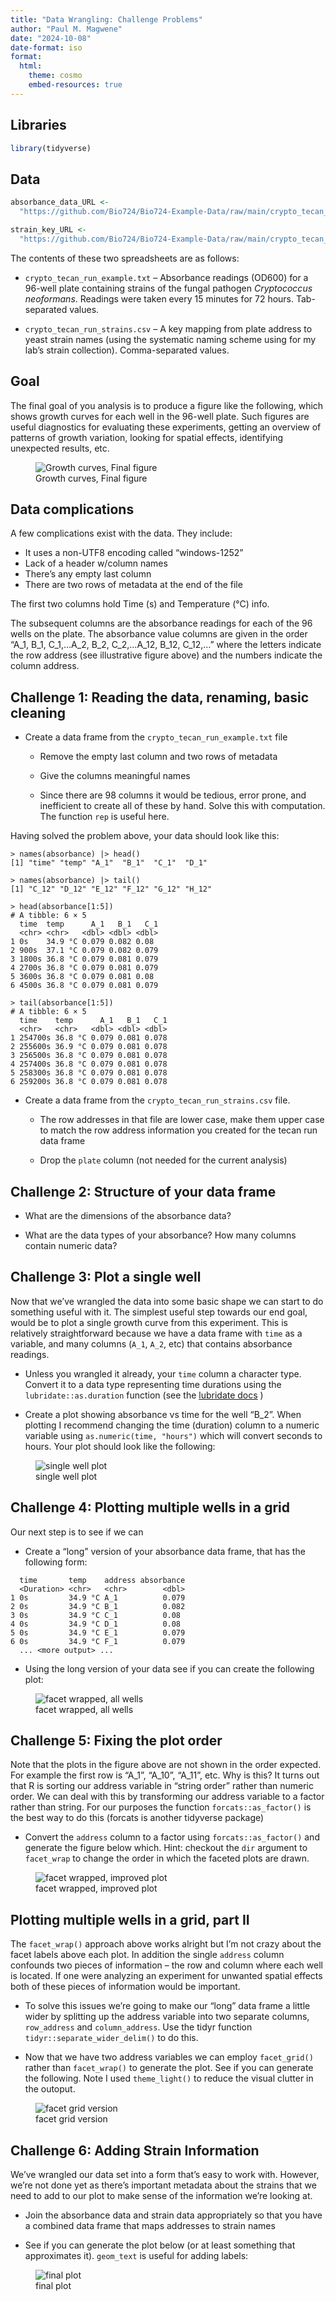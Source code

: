 ```yaml
---
title: "Data Wrangling: Challenge Problems"
author: "Paul M. Magwene"
date: "2024-10-08"
date-format: iso
format: 
  html:
    theme: cosmo
    embed-resources: true
---
```


## Libraries

```r
library(tidyverse)
```

## Data

```r
absorbance_data_URL <-
  "https://github.com/Bio724/Bio724-Example-Data/raw/main/crypto_tecan_run_example.txt"

strain_key_URL <- 
  "https://github.com/Bio724/Bio724-Example-Data/raw/main/crypto_tecan_run_strains.csv"

```

The contents of these two spreadsheets are as follows:

* `crypto_tecan_run_example.txt` -- Absorbance readings (OD600) for a 96-well plate containing strains of the fungal pathogen *Cryptococcus neoformans*. Readings were taken every 15 minutes for 72 hours. Tab-separated values.

* `crypto_tecan_run_strains.csv` -- A key mapping from plate address to yeast strain names (using the systematic naming scheme using for my lab's strain collection). Comma-separated values.

## Goal

The final goal of you analysis is to produce a figure like the following, which shows growth curves for each well in the 96-well plate.  Such figures are useful diagnostics for evaluating these experiments, getting an overview of patterns of growth variation, looking for spatial effects, identifying unexpected results, etc.

![Growth curves, Final figure](./final-microbial-growth-curves.png)




## Data complications

A few complications exist with the data.  They include:

* It uses a non-UTF8 encoding called "windows-1252"
* Lack of a header w/column names
* There's any empty last column
* There are two rows of metadata at the end of the file


The first two columns hold Time (s) and Temperature (°C) info.  

The subsequent columns are the absorbance readings for each of the 96 wells on the plate. The absorbance value columns are given in the order "A_1, B_1, C_1,...A_2, B_2, C_2,...A_12, B_12, C_12,..." where the letters indicate the row address (see illustrative figure above) and the numbers indicate the column address.

## Challenge 1: Reading the data, renaming, basic cleaning

* Create a data frame from the `crypto_tecan_run_example.txt` file

  * Remove the empty last column and two rows of metadata

  * Give the columns meaningful names

  * Since there are 98 columns it would be tedious, error prone, and inefficient to create all of these by hand.   Solve this with computation. The function `rep` is useful here.
  
Having solved the problem above, your data should look like this:

```
> names(absorbance) |> head()
[1] "time" "temp" "A_1"  "B_1"  "C_1"  "D_1" 

> names(absorbance) |> tail()
[1] "C_12" "D_12" "E_12" "F_12" "G_12" "H_12"

> head(absorbance[1:5])
# A tibble: 6 × 5
  time  temp      A_1   B_1   C_1
  <chr> <chr>   <dbl> <dbl> <dbl>
1 0s    34.9 °C 0.079 0.082 0.08 
2 900s  37.1 °C 0.079 0.082 0.079
3 1800s 36.8 °C 0.079 0.081 0.079
4 2700s 36.8 °C 0.079 0.081 0.079
5 3600s 36.8 °C 0.079 0.081 0.08 
6 4500s 36.8 °C 0.079 0.081 0.079

> tail(absorbance[1:5])
# A tibble: 6 × 5
  time    temp      A_1   B_1   C_1
  <chr>   <chr>   <dbl> <dbl> <dbl>
1 254700s 36.8 °C 0.079 0.081 0.078
2 255600s 36.9 °C 0.079 0.081 0.078
3 256500s 36.8 °C 0.079 0.081 0.078
4 257400s 36.8 °C 0.079 0.081 0.078
5 258300s 36.8 °C 0.079 0.081 0.078
6 259200s 36.8 °C 0.079 0.081 0.078

```
  
  
  
* Create a data frame from the `crypto_tecan_run_strains.csv` file.

  * The row addresses in that file are lower case, make them upper case to match the row address information you created for the tecan run data frame
  
  * Drop the `plate` column (not needed for the current analysis)



## Challenge 2: Structure of your data frame

* What are the dimensions of the absorbance data?

* What are the data types of your absorbance?  How many columns contain numeric data? 


## Challenge 3: Plot a single well


Now that we've wrangled the data into some basic shape we can start to do something useful with it.  The simplest useful step towards our end goal, would be to plot a single growth curve from this experiment.  This is relatively straightforward because we have a data frame with `time` as a variable, and many columns (`A_1`, `A_2`, etc) that contains absorbance readings.

* Unless you wrangled it already, your `time` column a character type. Convert it to a data type representing time durations using the `lubridate::as.duration` function (see the [lubridate docs](https://lubridate.tidyverse.org/) )

* Create a plot showing absorbance vs time for the well "B_2". When plotting I recommend changing the time (duration) column to a numeric variable using `as.numeric(time, "hours")` which will convert seconds to hours. Your plot should look like the following:

![single well plot](./single_well_plot.png)


## Challenge 4: Plotting multiple wells in a grid

Our next step is to see if we can 


* Create a "long" version of your absorbance data frame, that has the following form:

```
  time       temp    address absorbance
  <Duration> <chr>   <chr>        <dbl>
1 0s         34.9 °C A_1          0.079
2 0s         34.9 °C B_1          0.082
3 0s         34.9 °C C_1          0.08 
4 0s         34.9 °C D_1          0.08 
5 0s         34.9 °C E_1          0.079
6 0s         34.9 °C F_1          0.079
  ... <more output> ...
```




* Using the long version of your data see if you can create the following plot:

![facet wrapped, all wells](./facet_wrapped_wells.png)


## Challenge 5: Fixing the plot order


Note that the plots in the figure above are not shown in the order expected. For example the first row is "A_1", "A_10", "A_11", etc.  Why is this?  It turns out that R is sorting our address variable in "string order" rather than numeric order.  We can deal with this by transforming our address variable to a factor rather than string. For our purposes the function `forcats::as_factor()` is the best way to do this (forcats is another tidyverse package)


* Convert the `address` column to a factor using `forcats::as_factor()` and generate the figure below which. Hint: checkout the `dir` argument to `facet_wrap` to change the order in which the faceted plots are drawn.


![facet wrapped, improved plot](./facet_wrapped_better.png)

## Plotting multiple wells in a grid, part II

The `facet_wrap()` approach above works alright but I'm not crazy about the facet labels above each plot.  In addition the single `address` column confounds two pieces of information -- the row and column where each well is located.  If one were analyzing an experiment for unwanted spatial effects both of these pieces of information would be important.



* To solve this issues we're going to make our "long" data frame a little wider by splitting up the address variable into two separate columns, `row_address` and `column_address`. Use the tidyr function `tidyr::separate_wider_delim()` to do this.


* Now that we have two address variables we can employ `facet_grid()` rather than `facet_wrap()` to generate the plot. See if you can generate the following. Note I used `theme_light()` to reduce the visual clutter in the outoput.

![facet grid version](./facet_grid_version.png)

## Challenge 6: Adding Strain Information

We've wrangled our data set into a form that's easy to work with. However, we're not done yet as there's important metadata about the strains that we need to add to our plot to make sense of the information we're looking at. 

* Join the absorbance data and strain data appropriately so that you have a combined data frame that maps addresses to strain names

* See if you can generate the plot below (or at least something that approximates it). `geom_text` is useful for adding labels:

![final plot](./final-microbial-growth-curves.png)



